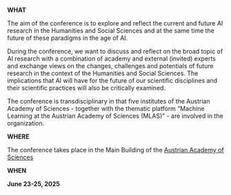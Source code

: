 **WHAT**

The aim of the conference is to explore and reflect the current and future AI research in the Humanities and Social Sciences and at the same time the future of these paradigms in the age of AI.

During the conference, we want to discuss and reflect on the broad topic of AI research with a combination of academy and external (invited) experts and exchange views on the changes, challenges and potentials of future research in the context of the Humanities and Social Sciences. The implications that AI will have for the future of our scientific disciplines and their scientific practices will also be critically examined. 

The conference is transdisciplinary in that five institutes of the Austrian Academy of Sciences - together with the thematic platform “Machine Learning at the Austrian Academy of Sciences (MLAS)” - are involved in the organization.

**WHERE**

The conference takes place in the Main Building of the [Austrian Academy of Sciences](https://www.oeaw.ac.at/)

**WHEN**

**June 23-25, 2025**
